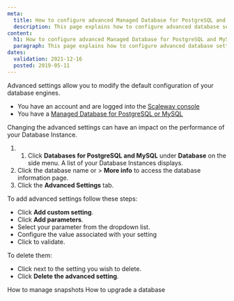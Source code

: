 ```yaml
---
meta:
  title: How to configure advanced Managed Database for PostgreSQL and MySQL settings 
  description: This page explains how to configure advanced database settings 
content:
  h1: How to configure advanced Managed Database for PostgreSQL and MySQL settings 
  paragraph: This page explains how to configure advanced database settings
dates:
  validation: 2021-12-16
  posted: 2019-05-11
---
```


Advanced settings allow you to modify the default configuration of your database engines. 

<Message type="requirement">

- You have an account and are logged into the [Scaleway console](https://console.scaleway.com)
- You have a [Managed Database for PostgreSQL or MySQL](/databases/databases-for-postgresql-and-mysql/concepts/#managed-database)

</Message>

<Message type="important">

Changing the advanced settings can have an impact on the performance of your Database Instance.

</Message>

1. 1. Click **Databases for PostgreSQL and MySQL** under **Database** on the side menu. A list of your Database Instances displays.
2. Click the database name or <Icon name="more" /> > **More info** to access the database information page.
3. Click the **Advanced Settings** tab. 

To add advanced settings follow these steps:

- Click **Add custom setting**.
- Click **Add parameters**.
- Select your parameter from the dropdown list.
- Configure the value associated with your setting
- Click <Icon name="validate" /> to validate.

To delete them: 
- Click <Icon name="delete" /> next to the setting you wish to delete. 
- Click **Delete the advanced setting**.

<Navigation title="See Also">
  <PreviousButton to="/databases/databases-for-postgresql-and-mysql/how-to/manage-snapshots/">How to manage snapshots</PreviousButton>
  <NextButton to="/databases/databases-for-postgresql-and-mysql/how-to/upgrade-a-database">How to upgrade a database</NextButton>
</Navigation>
